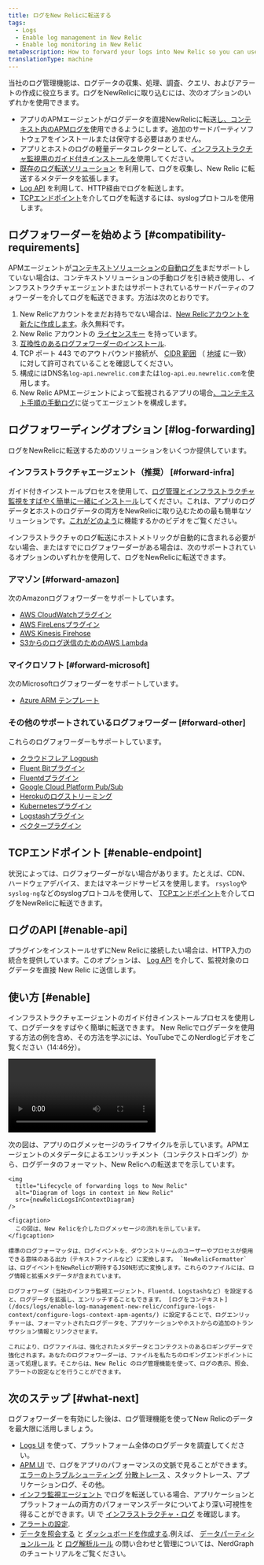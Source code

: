 ```yaml
---
title: ログをNew Relicに転送する
tags:
  - Logs
  - Enable log management in New Relic
  - Enable log monitoring in New Relic
metaDescription: How to forward your logs into New Relic so you can use enhanced log management capabilities.
translationType: machine
---
```



当社のログ管理機能は、ログデータの収集、処理、調査、クエリ、およびアラートの作成に役立ちます。ログをNewRelicに取り込むには、次のオプションのいずれかを使用できます。

* アプリのAPMエージェントがログデータを直接NewRelicに転送[し、コンテキスト内のAPMログを](/docs/apm/new-relic-apm/getting-started/get-started-logs-context)使用できるようにします。追加のサードパーティソフトウェアをインストールまたは保守する必要はありません。
* アプリとホストのログの軽量データコレクターとして、[インフラストラクチャ監視用のガイド付きインストールを](/docs/logs/forward-logs/forward-your-logs-using-infrastructure-agent)使用してください。
* [既存のログ転送ソリューション](#log-forwarding) を利用して、ログを収集し、New Relic に転送するメタデータを拡張します。
* [Log API](/docs/logs/log-api/introduction-log-api) を利用して、HTTP経由でログを転送します。
* [TCPエンドポイント](/docs/logs/log-api/use-tcp-endpoint-forward-logs-new-relic)を介してログを転送するには、syslogプロトコルを使用します。

## ログフォワーダーを始めよう [#compatibility-requirements]

APMエージェントが[コンテキストソリューションの自動ログを](/docs/apm/new-relic-apm/getting-started/get-started-logs-context#agents)まだサポートしていない場合は、コンテキストソリューションの手動ログを引き続き使用し、インフラストラクチャエージェントまたはサポートされているサードパーティのフォワーダーを介してログを転送できます。方法は次のとおりです。

1. New Relicアカウントをまだお持ちでない場合は、[New Relicアカウントを新たに作成します](https://newrelic.com/signup)。永久無料です。
2. New Relic アカウントの [ライセンスキー](/docs/accounts/install-new-relic/account-setup/license-key) を持っています。
3. [互換性のあるログフォワーダーのインストール](#log-forwarding).
4. TCP ポート 443 でのアウトバウンド接続が、 [CIDR 範囲](/docs/using-new-relic/cross-product-functions/install-configure/networks/#infrastructure) （ [地域](/docs/using-new-relic/welcome-new-relic/get-started/our-eu-us-region-data-centers) に一致）に対して許可されていることを確認してください。
5. 構成にはDNS名`log-api.newrelic.com`または`log-api.eu.newrelic.com`を使用します。
6. New Relic APMエージェントによって監視されるアプリの場合[、コンテキスト手順の手動ログ](/docs/logs/enable-log-management-new-relic/configure-logs-context/configure-logs-context-apm-agents/)に従ってエージェントを構成します。

## ログフォワーディングオプション [#log-forwarding]

ログをNewRelicに転送するためのソリューションをいくつか提供しています。

### インフラストラクチャエージェント（推奨） [#forward-infra]

ガイド付きインストールプロセスを使用して、[ログ管理とインフラストラクチャ監視をすばやく簡単に一緒にインストール](/docs/logs/forward-logs/forward-your-logs-using-infrastructure-agent/)してください。これは、アプリのログデータ**と**ホストのログデータの両方をNewRelicに取り込むための最も簡単なソリューションです。[これがどのよう](#enable)に機能するかのビデオをご覧ください。

インフラストラクチャのログ転送にホストメトリックが自動的に含まれる必要がない場合、またはすでにログフォワーダーがある場合は、次のサポートされているオプションのいずれかを使用して、ログをNewRelicに転送できます。

### アマゾン [#forward-amazon]

次のAmazonログフォワーダーをサポートしています。

* [AWS CloudWatchプラグイン](/docs/logs/forward-logs/aws-lambda-sending-cloudwatch-logs/)
* [AWS FireLensプラグイン](/docs/logs/forward-logs/aws-firelens-plugin-log-forwarding/)
* [AWS Kinesis Firehose](/docs/logs/forward-logs/stream-logs-using-kinesis-data-firehose/)
* [S3からのログ送信のためのAWS Lambda](/docs/logs/forward-logs/aws-lambda-sending-logs-s3/)

### マイクロソフト [#forward-microsoft]

次のMicrosoftログフォワーダーをサポートしています。

* [Azure ARM テンプレート](/docs/logs/forward-logs/azure-log-forwarding/)

### その他のサポートされているログフォワーダー [#forward-other]

これらのログフォワーダーもサポートしています。

* [クラウドフレア Logpush](/docs/logs/forward-logs/cloudflare-logpush-forwarding/)
* [Fluent Bitプラグイン](/docs/logs/forward-logs/fluent-bit-plugin-log-forwarding/)
* [Fluentdプラグイン](/docs/logs/forward-logs/fluentd-plugin-log-forwarding/)
* [Google Cloud Platform Pub/Sub](/docs/logs/forward-logs/google-cloud-platform-log-forwarding)
* [Herokuのログストリーミング](/docs/logs/forward-logs/heroku-log-forwarding/)
* [Kubernetesプラグイン](/docs/logs/forward-logs/kubernetes-plugin-log-forwarding/)
* [Logstashプラグイン](/docs/logs/forward-logs/logstash-plugin-log-forwarding/)
* [ベクタープラグイン](/docs/logs/forward-logs/vector-output-sink-log-forwarding/)

## TCPエンドポイント [#enable-endpoint]

状況によっては、ログフォワーダーがない場合があります。たとえば、CDN、ハードウェアデバイス、またはマネージドサービスを使用します。 `rsyslog`や`syslog-ng`などのsyslogプロトコルを使用して、 [TCPエンドポイント](/docs/logs/log-management/log-api/use-tcp-endpoint-forward-logs-new-relic/)を介してログをNewRelicに転送できます。

## ログのAPI [#enable-api]

プラグインをインストールせずにNew Relicに接続したい場合は、HTTP入力の統合を提供しています。このオプションは、 [Log API](/docs/logs/log-api/introduction-log-api) を介して、監視対象のログデータを直接 New Relic に送信します。

## 使い方 [#enable]

インフラストラクチャエージェントのガイド付きインストールプロセスを使用して、ログデータをすばやく簡単に転送できます。 New Relicでログデータを使用する方法の例を含め、その方法を学ぶには、YouTubeでこのNerdlogビデオをご覧ください（14:46分）。

<Video
  id="_II9Y-jOE7k"
  type="youtube"
/>

<CollapserGroup>
  <Collapser
    id="log-forwarding-diagram"
    title="New Relicへのログ転送のライフサイクル"
  >
    次の図は、アプリのログメッセージのライフサイクルを示しています。APMエージェントのメタデータによるエンリッチメント（コンテクストロギング）から、ログデータのフォーマット、New Relicへの転送までを示しています。

    <img
      title="Lifecycle of forwarding logs to New Relic"
      alt="Diagram of logs in context in New Relic"
      src={newRelicLogsInContextDiagram}
    />

    <figcaption>
      この図は、New Relicを介したログメッセージの流れを示しています。
    </figcaption>

    標準のログフォーマッタは、ログイベントを、ダウンストリームのユーザーやプロセスが使用できる意味のある出力（テキストファイルなど）に変換します。 `NewRelicFormatter`は、ログイベントをNewRelicが期待するJSON形式に変換します。これらのファイルには、ログ情報と拡張メタデータが含まれています。

    ログフォワーダ（当社のインフラ監視エージェント、Fluentd、Logstashなど）を設定すると、ログデータを拡張し、エンリッチすることもできます。 [ログをコンテキスト](/docs/logs/enable-log-management-new-relic/configure-logs-context/configure-logs-context-apm-agents/) に設定することで、ログエンリッチャーは、フォーマットされたログデータを、アプリケーションやホストからの追加のトランザクション情報とリンクさせます。

    これにより、ログファイルは、強化されたメタデータとコンテクストのあるロギングデータで強化されます。あなたのログフォワーダーは、ファイルを私たちのロギングエンドポイントに送って処理します。そこからは、New Relic のログ管理機能を使って、ログの表示、照会、アラートの設定などを行うことができます。
  </Collapser>
</CollapserGroup>

## 次のステップ [#what-next]

ログフォワーダーを有効にした後は、ログ管理機能を使ってNew Relicのデータを最大限に活用しましょう。

* [Logs UI](/docs/logs/ui-data/use-logs-ui) を使って、プラットフォーム全体のログデータを調査してください。
* [APM UI](/docs/logs/ui-data/use-logs-ui/#links) で、ログをアプリのパフォーマンスの文脈で見ることができます。 [エラーのトラブルシューティング](/docs/apm/apm-ui-pages/error-analytics/errors-page-find-fix-verify-problems/) [分散トレース](/docs/apm/distributed-tracing/ui-data/understand-use-distributed-tracing-data) 、スタックトレース、アプリケーションログ、その他。
* [インフラ監視エージェント](/docs/logs/forward-logs/forward-your-logs-using-infrastructure-agent/) でログを転送している場合、アプリケーションとプラットフォームの両方のパフォーマンスデータについてより深い可視性を得ることができます。UI で [インフラストラクチャ・ログ](/docs/logs/ui-data/use-logs-ui/#links) を確認します。
* [アラートの設定](/docs/alerts-applied-intelligence/new-relic-alerts/alert-conditions/create-alert-conditions/).
* [データを照会する](/docs/query-your-data/explore-query-data/get-started/introduction-querying-new-relic-data/) と [ダッシュボードを作成する](/docs/query-your-data/explore-query-data/dashboards/introduction-dashboards/).例えば、 [データパーティションルール](/docs/apis/nerdgraph/examples/nerdgraph-data-partition-rules-tutorial) と [ログ解析ルール](/docs/apis/nerdgraph/examples/nerdgraph-log-parsing-rules-tutorial) の問い合わせと管理については、NerdGraph のチュートリアルをご覧ください。